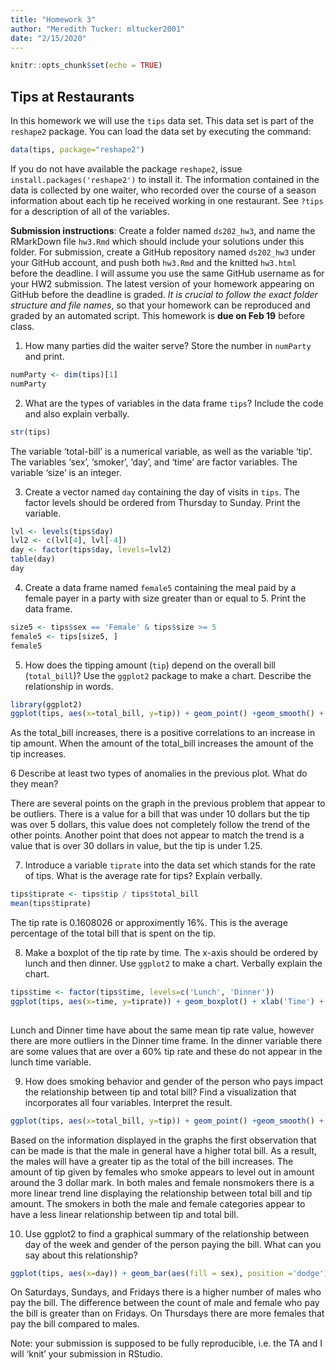 ```yaml
---
title: "Homework 3"
author: "Meredith Tucker: mltucker2001"
date: "2/15/2020"
---
```


```r
knitr::opts_chunk$set(echo = TRUE)
```

## Tips at Restaurants

In this homework we will use the `tips` data set. This data set is part of the `reshape2` package. You can load the data set by executing the command:
```r
data(tips, package="reshape2")
```
If you do not have available the package `reshape2`, issue `install.packages('reshape2')` to install it. The information contained in the data is collected by one waiter, who recorded over the course of a season information about each tip he received working in one restaurant. See `?tips` for a description of all of the variables. 

**Submission instructions**: Create a folder named `ds202_hw3`, and name the RMarkDown file `hw3.Rmd`  which should include your solutions under this folder. For submission, create a GitHub repository named `ds202_hw3` under your GitHub account, and push both `hw3.Rmd` and the knitted `hw3.html` before the deadline. I will assume you use the same GitHub username as for your HW2 submission. The latest version of your homework appearing on GitHub before the deadline is graded. *It is crucial to follow the exact folder structure and file names*, so that your homework can be reproduced and graded by an automated script. This homework is **due on Feb 19** before class.

1.  How many parties did the waiter serve? Store the number in `numParty` and print. 

```r
numParty <- dim(tips)[1]
numParty
```


2. What are the types of variables in the data frame `tips`? Include the code and also explain verbally.


```r
str(tips)
```
The variable 'total-bill' is a numerical variable, as well as the variable 'tip'. The variables 'sex', 'smoker', 'day', and 'time' are factor variables. The variable 'size' is an integer.


3. Create a vector named `day` containing the day of visits in `tips`. The factor levels should be ordered from Thursday to Sunday. Print the variable.


```r

lvl <- levels(tips$day)
lvl2 <- c(lvl[4], lvl[-4])
day <- factor(tips$day, levels=lvl2)
table(day)
day

```



4. Create a data frame named `female5` containing the meal paid by a female payer in a party with size greater than or equal to 5. Print the data frame.

```r
size5 <- tips$sex == 'Female' & tips$size >= 5
female5 <- tips[size5, ]
female5
```


5. How does the tipping amount (`tip`) depend on the overall bill (`total_bill`)? Use the `ggplot2` package to make a chart. Describe the relationship in words.  

```r
library(ggplot2)
ggplot(tips, aes(x=total_bill, y=tip)) + geom_point() +geom_smooth() + xlab('Total Bill') + ylab('Tip') + ggtitle('Total Bill vs Tip')

```

As the total_bill increases, there is a positive correlations to an increase in tip amount. When the amount of the total_bill increases the amount of the tip increases.


6 Describe at least two types of anomalies in the previous plot. What do they mean?

There are several points on the graph in the previous problem that appear to be outliers. There is a value for a bill that was under 10 dollars but the tip was over 5 dollars, this value does not completely follow the trend of the other points. Another point that does not appear to match the trend is a value that is over 30 dollars in value, but the tip is under 1.25. 



7. Introduce a variable `tiprate` into the data set which stands for the rate of tips. What is the average rate for tips? Explain verbally. 

```r
tips$tiprate <- tips$tip / tips$total_bill
mean(tips$tiprate)

```

The tip rate is 0.1608026 or approximently 16%. This is the average percentage of the total bill that is spent on the tip. 


8. Make a boxplot of the tip rate by time. The x-axis should be ordered by lunch and then dinner. Use `ggplot2` to make a chart. Verbally explain the chart.

```r
tips$time <- factor(tips$time, levels=c('Lunch', 'Dinner'))
ggplot(tips, aes(x=time, y=tiprate)) + geom_boxplot() + xlab('Time') + ylab('Tip Rate') + ggtitle('Tip Rate vs Time')
 

```

Lunch and Dinner time have about the same mean tip rate value, however there are more outliers in the Dinner time frame. In the dinner variable there are some values that are over a 60% tip rate and these do not appear in the lunch time variable. 


9. How does smoking behavior and gender of the person who pays impact the relationship between tip and total bill? Find a visualization that incorporates all four variables. Interpret the result.

```r
ggplot(tips, aes(x=total_bill, y=tip)) + geom_point() +geom_smooth() + xlab('Total Bill') + ylab('Tip') + facet_grid(smoker ~ sex)

```

Based on the information displayed in the graphs the first observation that can be made is that the male in general have a higher total bill. As a result, the males will have a greater tip as the total of the bill increases. The amount of tip given by females who smoke appears to level out in amount around the 3 dollar mark. In both males and female nonsmokers there is a more linear trend line displaying the relationship between total bill and tip amount. The smokers in both the male and female categories appear to have a less linear relationship between tip and total bill. 

10. Use ggplot2 to find a graphical summary of the relationship between day of the week and gender of the person paying the bill. What can you say about this relationship?


```r
ggplot(tips, aes(x=day)) + geom_bar(aes(fill = sex), position ='dodge') + xlab('Day') + ylab('Count') + ggtitle('Gender Paided by Day')

```

On Saturdays, Sundays, and Fridays there is a higher number of males who pay the bill. The difference between the count of male and female who pay the bill is greater than on Fridays. On Thursdays there are more females that pay the bill compared to males. 

Note: your submission is supposed to be fully reproducible, i.e. the TA and I will 'knit' your submission in RStudio. 

